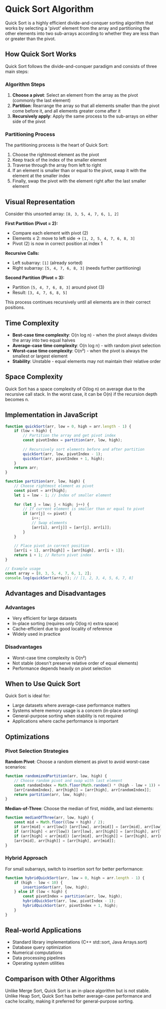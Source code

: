 
# Quick Sort Algorithm

Quick Sort is a highly efficient divide-and-conquer sorting algorithm that works by selecting a 'pivot' element from the array and partitioning the other elements into two sub-arrays according to whether they are less than or greater than the pivot.

## How Quick Sort Works

Quick Sort follows the divide-and-conquer paradigm and consists of three main steps:

### Algorithm Steps

1. **Choose a pivot**: Select an element from the array as the pivot (commonly the last element)
2. **Partition**: Rearrange the array so that all elements smaller than the pivot come before it, and all elements greater come after it
3. **Recursively apply**: Apply the same process to the sub-arrays on either side of the pivot

### Partitioning Process

The partitioning process is the heart of Quick Sort:

1. Choose the rightmost element as the pivot
2. Keep track of the index of the smaller element
3. Traverse through the array from left to right
4. If an element is smaller than or equal to the pivot, swap it with the element at the smaller index
5. Finally, swap the pivot with the element right after the last smaller element

## Visual Representation

Consider this unsorted array: `[8, 3, 5, 4, 7, 6, 1, 2]`

**First Partition (Pivot = 2):**

- Compare each element with pivot (2)
- Elements ≤ 2: move to left side → `[1, 2, 5, 4, 7, 6, 8, 3]`
- Pivot (2) is now in correct position at index 1

**Recursive Calls:**

- Left subarray: `[1]` (already sorted)
- Right subarray: `[5, 4, 7, 6, 8, 3]` (needs further partitioning)

**Second Partition (Pivot = 3):**

- Partition `[5, 4, 7, 6, 8, 3]` around pivot (3)
- Result: `[3, 4, 7, 6, 8, 5]`

This process continues recursively until all elements are in their correct positions.

## Time Complexity

- **Best-case time complexity**: O(n log n) - when the pivot always divides the array into two equal halves
- **Average-case time complexity**: O(n log n) - with random pivot selection
- **Worst-case time complexity**: O(n²) - when the pivot is always the smallest or largest element
- **Stability**: Unstable - equal elements may not maintain their relative order

## Space Complexity

Quick Sort has a space complexity of O(log n) on average due to the recursive call stack. In the worst case, it can be O(n) if the recursion depth becomes n.

## Implementation in JavaScript

```js
function quickSort(arr, low = 0, high = arr.length - 1) {
	if (low < high) {
		// Partition the array and get pivot index
		const pivotIndex = partition(arr, low, high);
		
		// Recursively sort elements before and after partition
		quickSort(arr, low, pivotIndex - 1);
		quickSort(arr, pivotIndex + 1, high);
	}
	return arr;
}

function partition(arr, low, high) {
	// Choose rightmost element as pivot
	const pivot = arr[high];
	let i = low - 1; // Index of smaller element
	
	for (let j = low; j < high; j++) {
		// If current element is smaller than or equal to pivot
		if (arr[j] <= pivot) {
			i++;
			// Swap elements
			[arr[i], arr[j]] = [arr[j], arr[i]];
		}
	}
	
	// Place pivot in correct position
	[arr[i + 1], arr[high]] = [arr[high], arr[i + 1]];
	return i + 1; // Return pivot index
}

// Example usage
const array = [8, 3, 5, 4, 7, 6, 1, 2];
console.log(quickSort(array)); // [1, 2, 3, 4, 5, 6, 7, 8]
```

## Advantages and Disadvantages

### Advantages

- Very efficient for large datasets
- In-place sorting (requires only O(log n) extra space)
- Cache-efficient due to good locality of reference
- Widely used in practice

### Disadvantages

- Worst-case time complexity is O(n²)
- Not stable (doesn't preserve relative order of equal elements)
- Performance depends heavily on pivot selection

## When to Use Quick Sort

Quick Sort is ideal for:

- Large datasets where average-case performance matters
- Systems where memory usage is a concern (in-place sorting)
- General-purpose sorting when stability is not required
- Applications where cache performance is important

## Optimizations

### Pivot Selection Strategies

**Random Pivot**: Choose a random element as pivot to avoid worst-case scenarios:

```js
function randomizedPartition(arr, low, high) {
	// Choose random pivot and swap with last element
	const randomIndex = Math.floor(Math.random() * (high - low + 1)) + low;
	[arr[randomIndex], arr[high]] = [arr[high], arr[randomIndex]];
	return partition(arr, low, high);
}
```

**Median-of-Three**: Choose the median of first, middle, and last elements:

```js
function medianOfThree(arr, low, high) {
	const mid = Math.floor((low + high) / 2);
	if (arr[mid] < arr[low]) [arr[low], arr[mid]] = [arr[mid], arr[low]];
	if (arr[high] < arr[low]) [arr[low], arr[high]] = [arr[high], arr[low]];
	if (arr[high] < arr[mid]) [arr[mid], arr[high]] = [arr[high], arr[mid]];
	[arr[mid], arr[high]] = [arr[high], arr[mid]];
}
```

### Hybrid Approach

For small subarrays, switch to insertion sort for better performance:

```js
function hybridQuickSort(arr, low = 0, high = arr.length - 1) {
	if (high - low < 10) {
		insertionSort(arr, low, high);
	} else if (low < high) {
		const pivotIndex = partition(arr, low, high);
		hybridQuickSort(arr, low, pivotIndex - 1);
		hybridQuickSort(arr, pivotIndex + 1, high);
	}
}
```

## Real-world Applications

- Standard library implementations (C++ std::sort, Java Arrays.sort)
- Database query optimization
- Numerical computations
- Data processing pipelines
- Operating system utilities

## Comparison with Other Algorithms

Unlike Merge Sort, Quick Sort is an in-place algorithm but is not stable. Unlike Heap Sort, Quick Sort has better average-case performance and cache locality, making it preferred for general-purpose sorting.

<Visualizer />